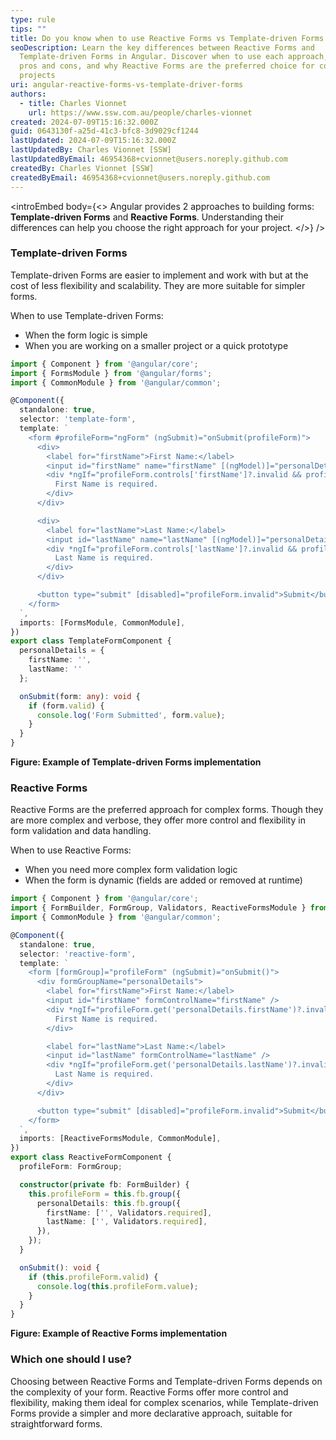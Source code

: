 ```yaml
---
type: rule
tips: ""
title: Do you know when to use Reactive Forms vs Template-driven Forms in Angular?
seoDescription: Learn the key differences between Reactive Forms and
  Template-driven Forms in Angular. Discover when to use each approach, their
  pros and cons, and why Reactive Forms are the preferred choice for complex
  projects
uri: angular-reactive-forms-vs-template-driver-forms
authors:
  - title: Charles Vionnet
    url: https://www.ssw.com.au/people/charles-vionnet
created: 2024-07-09T15:16:32.000Z
guid: 0643130f-a25d-41c3-bfc8-3d9029cf1244
lastUpdated: 2024-07-09T15:16:32.000Z
lastUpdatedBy: Charles Vionnet [SSW]
lastUpdatedByEmail: 46954368+cvionnet@users.noreply.github.com
createdBy: Charles Vionnet [SSW]
createdByEmail: 46954368+cvionnet@users.noreply.github.com
---
```


<introEmbed
  body={<>
Angular provides 2 approaches to building forms: **Template-driven Forms** and **Reactive Forms**. Understanding their differences can help you choose the right approach for your project.
  </>}
/>
### Template-driven Forms

Template-driven Forms are easier to implement and work with but at the cost of less flexibility and scalability. They are more suitable for simpler forms.

When to use Template-driven Forms:

- When the form logic is simple
- When you are working on a smaller project or a quick prototype

```ts
import { Component } from '@angular/core';
import { FormsModule } from '@angular/forms';
import { CommonModule } from '@angular/common';

@Component({
  standalone: true,
  selector: 'template-form',
  template: `
    <form #profileForm="ngForm" (ngSubmit)="onSubmit(profileForm)">
      <div>
        <label for="firstName">First Name:</label>
        <input id="firstName" name="firstName" [(ngModel)]="personalDetails.firstName" required />
        <div *ngIf="profileForm.controls['firstName']?.invalid && profileForm.controls['firstName']?.touched">
          First Name is required.
        </div>
      </div>

      <div>
        <label for="lastName">Last Name:</label>
        <input id="lastName" name="lastName" [(ngModel)]="personalDetails.lastName" required />
        <div *ngIf="profileForm.controls['lastName']?.invalid && profileForm.controls['lastName']?.touched">
          Last Name is required.
        </div>
      </div>

      <button type="submit" [disabled]="profileForm.invalid">Submit</button>
    </form>
  `,
  imports: [FormsModule, CommonModule],
})
export class TemplateFormComponent {
  personalDetails = {
    firstName: '',
    lastName: ''
  };

  onSubmit(form: any): void {
    if (form.valid) {
      console.log('Form Submitted', form.value);
    }
  }
}
```
**Figure: Example of Template-driven Forms implementation**

### Reactive Forms

Reactive Forms are the preferred approach for complex forms. Though they are more complex and verbose, they offer more control and flexibility in form validation and data handling.

When to use Reactive Forms:

- When you need more complex form validation logic
- When the form is dynamic (fields are added or removed at runtime)

```ts
import { Component } from '@angular/core';
import { FormBuilder, FormGroup, Validators, ReactiveFormsModule } from '@angular/forms';
import { CommonModule } from '@angular/common';

@Component({
  standalone: true,
  selector: 'reactive-form',
  template: `
    <form [formGroup]="profileForm" (ngSubmit)="onSubmit()">
      <div formGroupName="personalDetails">
        <label for="firstName">First Name:</label>
        <input id="firstName" formControlName="firstName" />
        <div *ngIf="profileForm.get('personalDetails.firstName')?.invalid && profileForm.get('personalDetails.firstName')?.touched">
          First Name is required.
        </div>

        <label for="lastName">Last Name:</label>
        <input id="lastName" formControlName="lastName" />
        <div *ngIf="profileForm.get('personalDetails.lastName')?.invalid && profileForm.get('personalDetails.lastName')?.touched">
          Last Name is required.
        </div>
      </div>

      <button type="submit" [disabled]="profileForm.invalid">Submit</button>
    </form>
  `,
  imports: [ReactiveFormsModule, CommonModule],
})
export class ReactiveFormComponent {
  profileForm: FormGroup;

  constructor(private fb: FormBuilder) {
    this.profileForm = this.fb.group({
      personalDetails: this.fb.group({
        firstName: ['', Validators.required],
        lastName: ['', Validators.required],
      }),
    });
  }

  onSubmit(): void {
    if (this.profileForm.valid) {
      console.log(this.profileForm.value);
    }
  }
}
```
**Figure: Example of Reactive Forms implementation**

### Which one should I use?

Choosing between Reactive Forms and Template-driven Forms depends on the complexity of your form. Reactive Forms offer more control and flexibility, making them ideal for complex scenarios, while Template-driven Forms provide a simpler and more declarative approach, suitable for straightforward forms.
